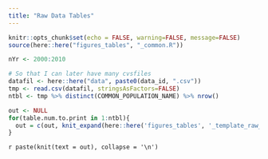 ```yaml
---
title: "Raw Data Tables"
---
```


<!-- Since the main file (index) had this, I don't need to repeat it. 
     But I do so that I can run this Rmd independently during debugging and development.
     I set all the output to FALSE. -->
     
```r
knitr::opts_chunk$set(echo = FALSE, warning=FALSE, message=FALSE)
source(here::here("figures_tables", "_common.R"))
```

```r
nYr <- 2000:2010
```

```r
# So that I can later have many cvsfiles
datafil <- here::here("data", paste0(data_id, ".csv"))
tmp <- read.csv(datafil, stringsAsFactors=FALSE)
ntbl <- tmp %>% distinct(COMMON_POPULATION_NAME) %>% nrow()
```

```r
out <- NULL
for(table.num.to.print in 1:ntbl){
  out = c(out, knit_expand(here::here('figures_tables', '_template_raw_table.Rmd')))
}
```
`r paste(knit(text = out), collapse = '\n')`

